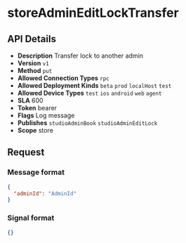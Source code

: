 # storeAdminEditLockTransfer

## API Details

- **Description** Transfer lock to another admin
- **Version** `v1`
- **Method** `put`
- **Allowed Connection Types** `rpc` 
- **Allowed Deployment Kinds** `beta` `prod` `localHost` `test` 
- **Allowed Device Types** `test` `ios` `android` `web` `agent` 
- **SLA** 600
- **Token** bearer
- **Flags** Log message
- **Publishes** `studioAdminBook` `studioAdminEditLock` 
- **Scope** store


## Request

### Message format

```json
{
  "adminId": "AdminId"
}
```

### Signal format

```json
{}
```

